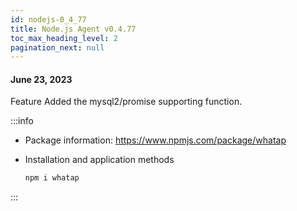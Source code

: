 ```yaml
---
id: nodejs-0_4_77
title: Node.js Agent v0.4.77
toc_max_heading_level: 2
pagination_next: null
---
```


#### June 23, 2023

<p><Status>Feature</Status> Added the mysql2/promise supporting function.</p>

:::info

-   Package information: https://www.npmjs.com/package/whatap

-   Installation and application methods

    ```bash
    npm i whatap
    ```

:::
